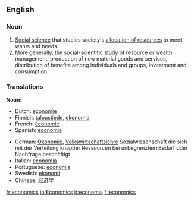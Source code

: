 ==English==
{{Wikipedia}}
{{cleanup}}
===Noun===

#[[w:Social sciences|Social science]] that studies society's [[allocation of resources]] to meet wants and needs.
#More generally, the social-scientific study of resource or [[wealth]] management, production of new material goods and services, distribution of benefits among individuals and groups, investment and consumption.

===Translations===
'''Noun:'''
{{top}}
*Dutch: [[economie]]
*Finnish: [[taloustiede]], [[ekonomia]]
*French: [[économie]]
*Spanish: [[economía]]
{{middle}}
*German: [[Ökonomie]], [[Volkswirtschaftslehre]] Sozialwissenschaft die sich mit der Verteilung knapper Ressourcen bei unbegrenztem Bedarf oder Nachfrage beschäftigt
*Italian: [[economia]]
*Portuguese: [[economia]]
*Swedish: [[ekonomi]]
*Chinese: [[经济学]]
{{bottom}}

[[fr:economics]]
[[io:Economics]]
[[it:economia]]
[[fi:economics]]